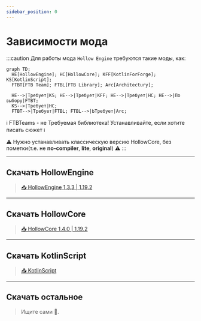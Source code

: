 ```yaml
---
sidebar_position: 0
---
```


# Зависимости мода

:::caution Для работы мода `Hollow Engine` требуются такие моды, как:
```mermaid
graph TD;
  HE[HollowEngine]; HC[HollowCore]; KFF[KotlinForForge]; KS[KotlinScript];
  FTBT[FTB Team]; FTBL[FTB Library]; Arc[Architectury];
  
  HE-->|Требует|KS; HE-->|Требует|KFF; HE-->|Требует|HC; HE-->|По выбору|FTBT;
  KS-->|Требует|HC;
  FTBT-->|Требует|FTBL; FTBL-->|ЬТребует|Arc;
```
ℹ️ FTBTeams - не Требуемая библиотека! Устанавливайте, если хотите писать сюжет ℹ️

⚠️ Нужно устанавливать классическую версию HollowCore, без пометки(т.е. не **no-compiler**, **lite**, **original**) ⚠️
:::

---

## Скачать HollowEngine

> [📥 HollowEngine 1.3.3 | 1.19.2](https://github.com/HollowHorizon/HollowEngine/releases/tag/lasted-1.19.2)

---

## Скачать HollowCore

> [📥 HollowCore 1.4.0 | 1.19.2](https://github.com/HollowHorizon/HollowCore/releases/tag/latest-1.19.2)

---

## Скачать KotlinScript

> [📥 KotlinScript](https://github.com/HollowHorizon/KotlinScriptForForge/releases/tag/latest-1.19.2)

---

## Скачать остальное

> Ищите сами 🙂.